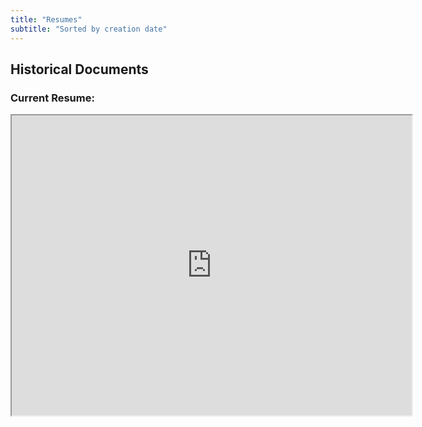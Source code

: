 ---
title: "Resumes"
subtitle: "Sorted by creation date"
---

## Historical Documents {#welcome}

### Current Resume:

```{=html}
<iframe src="https://drive.google.com/file/d/1Rki-0qytwnbDy3rZk7shYRK-2_7sm8Kw/preview" width="640" height="480" allow="autoplay"></iframe>
```
